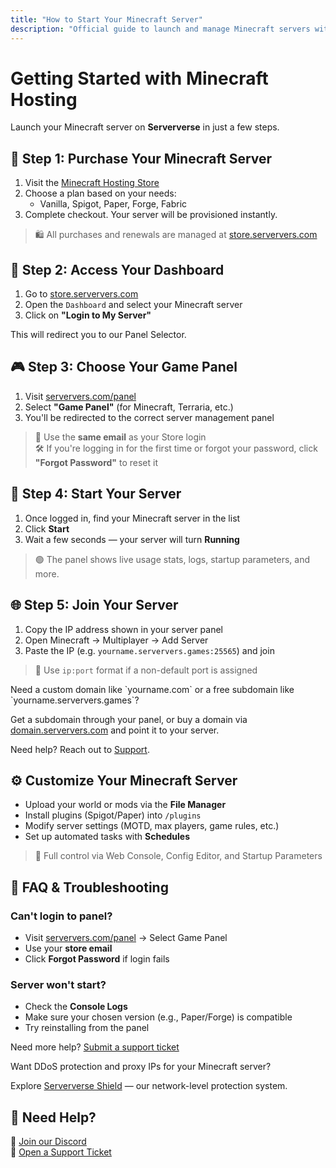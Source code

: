 ```yaml
---
title: "How to Start Your Minecraft Server"
description: "Official guide to launch and manage Minecraft servers with Serververse"
---
```


# Getting Started with Minecraft Hosting

Launch your Minecraft server on **Serververse** in just a few steps.

## 🛒 Step 1: Purchase Your Minecraft Server

1. Visit the [Minecraft Hosting Store](https://serververs.com/minecraft)
2. Choose a plan based on your needs:
   - Vanilla, Spigot, Paper, Forge, Fabric
3. Complete checkout. Your server will be provisioned instantly.

> 🛍 All purchases and renewals are managed at [store.serververs.com](https://store.serververs.com)

## 🔑 Step 2: Access Your Dashboard

1. Go to [store.serververs.com](https://store.serververs.com)
2. Open the `Dashboard` and select your Minecraft server
3. Click on **"Login to My Server"**

This will redirect you to our Panel Selector.

## 🎮 Step 3: Choose Your Game Panel

1. Visit [serververs.com/panel](https://serververs.com/panel)
2. Select **"Game Panel"** (for Minecraft, Terraria, etc.)
3. You'll be redirected to the correct server management panel

> 🔐 Use the **same email** as your Store login\
> 🛠 If you're logging in for the first time or forgot your password, click **"Forgot Password"** to reset it

## 🚀 Step 4: Start Your Server

1. Once logged in, find your Minecraft server in the list
2. Click **Start**
3. Wait a few seconds — your server will turn **Running**

> 🟢 The panel shows live usage stats, logs, startup parameters, and more.

## 🌐 Step 5: Join Your Server

1. Copy the IP address shown in your server panel
2. Open Minecraft → Multiplayer → Add Server
3. Paste the IP (e.g. `yourname.serververs.games:25565`) and join

> 📌 Use `ip:port` format if a non-default port is assigned

<Info>
  Need a custom domain like `yourname.com` or a free subdomain like `yourname.serververs.games`?

  Get a subdomain through your panel, or buy a domain via [domain.serververs.com](https://domain.serververs.com) and point it to your server.

  Need help? Reach out to [Support](https://store.serververs.com/tickets/create).
</Info>

## ⚙️ Customize Your Minecraft Server

- Upload your world or mods via the **File Manager**
- Install plugins (Spigot/Paper) into `/plugins`
- Modify server settings (MOTD, max players, game rules, etc.)
- Set up automated tasks with **Schedules**

> 🧠 Full control via Web Console, Config Editor, and Startup Parameters

## 🧠 FAQ & Troubleshooting

### Can't login to panel?

- Visit [serververs.com/panel](https://serververs.com/panel) → Select Game Panel
- Use your **store email**
- Click **Forgot Password** if login fails

### Server won't start?

- Check the **Console Logs**
- Make sure your chosen version (e.g., Paper/Forge) is compatible
- Try reinstalling from the panel

Need more help? [Submit a support ticket](https://store.serververs.com/tickets/create)

<Info>
  Want DDoS protection and proxy IPs for your Minecraft server?

  Explore [Serververse Shield](https://serververs.com/shield) — our network-level protection system.
</Info>

## 🤝 Need Help?

💬 [Join our Discord](https://discord.gg/pXmG5CuveT)\
📩 [Open a Support Ticket](https://store.serververs.com/tickets/create)